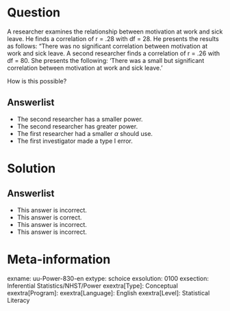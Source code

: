Question
========
  
A researcher examines the relationship between motivation at work and sick leave. He finds a correlation of r = .28 with df = 28. He presents the results as follows: "There was no significant correlation between motivation at work and sick leave. A second researcher finds a correlation of r = .26 with df = 80. She presents the following: 'There was a small but significant correlation between motivation at work and sick leave.'

How is this possible?

  
Answerlist
----------
* The second researcher has a smaller power.
* The second researcher has greater power.
* The first researcher had a smaller $\alpha$ should use.
* The first investigator made a type I error.

Solution
========

Answerlist
----------
* This answer is incorrect.
* This answer is correct.
* This answer is incorrect.
* This answer is incorrect.

Meta-information
================
exname: uu-Power-830-en
extype: schoice
exsolution: 0100
exsection: Inferential Statistics/NHST/Power
exextra[Type]: Conceptual
exextra[Program]: 
exextra[Language]: English
exextra[Level]: Statistical Literacy